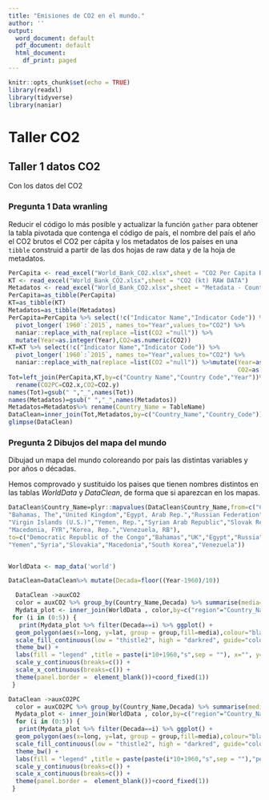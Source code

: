 ```yaml
---
title: "Emisiones de CO2 en el mundo."
author: ''
output:
  word_document: default
  pdf_document: default
  html_document:
    df_print: paged
---
```


```r
knitr::opts_chunk$set(echo = TRUE)
library(readxl)
library(tidyverse)
library(naniar)
```
# Taller CO2

## Taller 1  datos CO2

Con los datos del  CO2

### Pregunta 1 Data wranling

Reducir el código lo más posible y actualizar la función `gather`  para obtener la tabla pivotada que contenga el código de país, el nombre del país el año el CO2 brutos el CO2 per cápita y los metadatos de los países en una `tibble` construid a partir de las dos hojas de raw data y de la hoja de metadatos.


```r
PerCapita <- read_excel("World_Bank_CO2.xlsx",sheet = "CO2 Per Capita RAW DATA")
KT <- read_excel("World_Bank_CO2.xlsx",sheet = "CO2 (kt) RAW DATA")
Metadatos <- read_excel("World_Bank_CO2.xlsx",sheet = "Metadata - Countries")
PerCapita=as_tibble(PerCapita)
KT=as_tibble(KT)
Metadatos=as_tibble(Metadatos)
PerCapita=PerCapita %>% select(!c("Indicator Name","Indicator Code")) %>% 
  pivot_longer(`1960`:`2015`, names_to="Year",values_to="CO2") %>%
  naniar::replace_with_na(replace =list(CO2 ="null")) %>%
  mutate(Year=as.integer(Year),CO2=as.numeric(CO2))
KT=KT %>% select(!c("Indicator Name","Indicator Code")) %>% 
  pivot_longer(`1960`:`2015`, names_to="Year",values_to="CO2") %>% 
  naniar::replace_with_na(replace =list(CO2 ="null")) %>%mutate(Year=as.integer(Year),
                                                                CO2=as.numeric(CO2))
Tot=left_join(PerCapita,KT,by=c("Country Name","Country Code","Year"))%>% 
  rename(CO2PC=CO2.x,CO2=CO2.y) 
names(Tot)=gsub(" ","_",names(Tot))
names(Metadatos)=gsub(" ","_",names(Metadatos))
Metadatos=Metadatos%>% rename(Country_Name = TableName)
DataClean=inner_join(Tot,Metadatos,by=c("Country_Name","Country_Code"))
glimpse(DataClean)
```


### Pregunta 2 Dibujos del mapa del mundo

Dibujad un mapa del mundo coloreando por país las distintas variables y por años o décadas.

Hemos comprovado y sustituido los paises que tienen nombres distintos en las tablas *WorldData* y *DataClean*, de forma que si aparezcan en los mapas.

```r
DataClean$Country_Name=plyr::mapvalues(DataClean$Country_Name,from=c("Congo, Rep.",
"Bahamas, The","United Kingdom","Egypt, Arab Rep.","Russian Federation","United States",
"Virgin Islands (U.S.)","Yemen, Rep.","Syrian Arab Republic","Slovak Republic",
"Macedonia, FYR","Korea, Rep.","Venezuela, RB"),
to=c("Democratic Republic of the Congo","Bahamas","UK","Egypt","Russia","USA","Virgin Islands",
"Yemen","Syria","Slovakia","Macedonia","South Korea","Venezuela"))


WorldData <- map_data('world')

DataClean=DataClean%>% mutate(Decada=floor((Year-1960)/10))

  DataClean ->auxCO2
  color = auxCO2 %>% group_by(Country_Name,Decada) %>% summarise(media=mean(CO2,na.rm=TRUE))
  Mydata_plot <- inner_join(WorldData , color,by=c("region"="Country_Name"))
 for (i in (0:5)) {
   print(Mydata_plot %>% filter(Decada==i) %>% ggplot() +
  geom_polygon(aes(x=long, y=lat, group = group,fill=media),colour="black") +
  scale_fill_continuous(low = "thistle2", high = "darkred", guide="colorbar") +
  theme_bw() +
  labs(fill = "legend" ,title = paste(i*10+1960,"s",sep = ""), x="", y="") +
  scale_y_continuous(breaks=c()) +
  scale_x_continuous(breaks=c()) +
  theme(panel.border =  element_blank())+coord_fixed(1))
 }
```

```r
DataClean ->auxCO2PC
  color = auxCO2PC %>% group_by(Country_Name,Decada) %>% summarise(media=mean(CO2PC,na.rm=TRUE))
  Mydata_plot <- inner_join(WorldData , color,by=c("region"="Country_Name"))
  for (i in (0:5)) {
   print(Mydata_plot %>% filter(Decada==i) %>% ggplot() +
  geom_polygon(aes(x=long, y=lat, group = group,fill=media),colour="black") +
  scale_fill_continuous(low = "thistle2", high = "darkred", guide="colorbar") +
  theme_bw() +
  labs(fill = "legend" ,title = paste(paste(i*10+1960,"s",sep = ""),"per Capita"), x="", y="") +
  scale_y_continuous(breaks=c()) +
  scale_x_continuous(breaks=c()) +
  theme(panel.border =  element_blank())+coord_fixed(1))
 }
```


